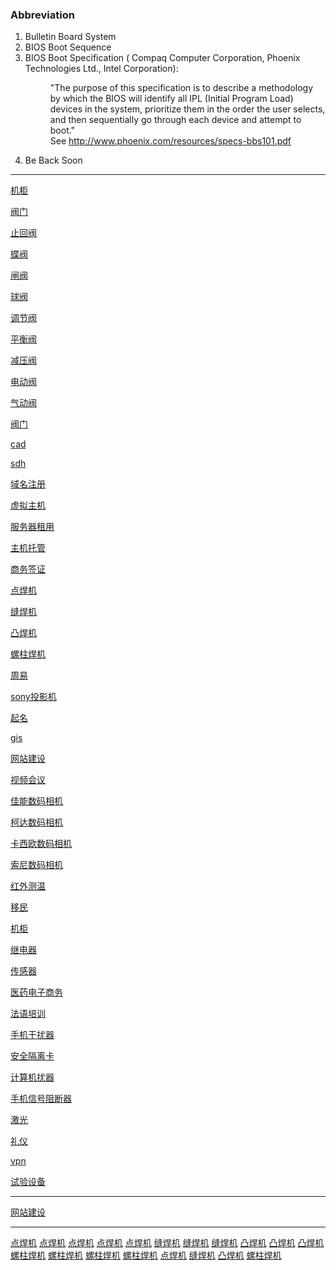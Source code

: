 ===Abbreviation===
#Bulletin Board System
#BIOS Boot Sequence
#BIOS Boot Specification ( Compaq Computer Corporation, Phoenix Technologies Ltd., Intel Corporation):
#:"The purpose of this specification is to describe a methodology by which the BIOS will identify all IPL (Initial Program Load) devices in the system, prioritize them in the order the user selects, and then sequentially go through each device and attempt to boot."
#:See http://www.phoenix.com/resources/specs-bbs101.pdf
#Be Back Soon
----
[http://www.gotobiz.net &#26426;&#26588;]

[http://www.netnetn.net/index.htm &#38400;&#38376;]

[http://www.netnetn.net/zhihuifa.htm &#27490;&#22238;&#38400;]

[http://www.netnetn.net/diefa.htm &#34678;&#38400;]

[http://www.netnetn.net/zhafa.htm &#38392;&#38400;]

[http://www.netnetn.net/qiufa.htm &#29699;&#38400;]

[http://www.netnetn.net/tiaojiefa.htm &#35843;&#33410;&#38400;]

[http://www.netnetn.net/pinghengfa.htm &#24179;&#34913;&#38400;]

[http://www.netnetn.net/jianyafa.htm &#20943;&#21387;&#38400;]

[http://www.netnetn.net/diandongfa.htm &#30005;&#21160;&#38400;]

[http://www.netnetn.net/qidongfa.htm &#27668;&#21160;&#38400;]

[http://www.netnetn.net/sitemap.htm &#38400;&#38376;]

[http://www.bochao.com.cn/cad.htm cad]

[http://www.huahuan.com/cp/h9mox-155.htm sdh]

[http://www.1so.com.cn/yumingzhuce.asp &#22495;&#21517;&#27880;&#20876;]

[http://www.1so.com.cn/xunizhuji.asp &#34394;&#25311;&#20027;&#26426;]

[http://www.1so.com.cn/fwqzuyong.asp &#26381;&#21153;&#22120;&#31199;&#29992;]

[http://www.1so.com.cn/zhujituoguan.asp &#20027;&#26426;&#25176;&#31649;]

[http://www.aohua.com.cn/qianzheng.htm &#21830;&#21153;&#31614;&#35777;]

[http://www.1so.com.cn/dianhanji/index.htm &#28857;&#28938;&#26426;]

[http://www.1so.com.cn/fenghanji/index.htm &#32541;&#28938;&#26426;]

[http://www.1so.com.cn/tuhanji/index.htm &#20984;&#28938;&#26426;]

[http://www.1so.com.cn/luozhuhanji/index.htm &#34746;&#26609;&#28938;&#26426;]

[http://www.goodyour.com/books/ &#21608;&#26131;]

[http://www.1so.com.cn/sony/index.htm sony&#25237;&#24433;&#26426;]

[http://www.1so.com.cn/qiming/index.htm &#36215;&#21517;]

[http://www.antu.com.cn/fme_jjie.htm gis]

[http://www.1so.com.cn/jianshe.asp &#32593;&#31449;&#24314;&#35774;]

[http://www.cnvideomeeting.com &#35270;&#39057;&#20250;&#35758;]

[http://www.hit168.net/canon.htm &#20339;&#33021;&#25968;&#30721;&#30456;&#26426;]

[http://www.hit168.net/kodak.htm &#26607;&#36798;&#25968;&#30721;&#30456;&#26426;]

[http://www.hit168.net/casio.htm &#21345;&#35199;&#27431;&#25968;&#30721;&#30456;&#26426;]

[http://www.hit168.net/sony.htm &#32034;&#23612;&#25968;&#30721;&#30456;&#26426;]

[http://www.zytemp.com.cn/hwcw.htm &#32418;&#22806;&#27979;&#28201;]

[http://www.welltrend.com.cn/yiminnet/index.htm &#31227;&#27665;]

[http://www.1so.com.cn/jiguinet/index.htm &#26426;&#26588;]

[http://www.1so.com.cn/jdq/index.htm &#32487;&#30005;&#22120;]

[http://www.bjsailing.com.cn/changanqi.htm &#20256;&#24863;&#22120;]

[http://www.cmmdc.com.cn &#21307;&#33647;&#30005;&#23376;&#21830;&#21153;]

[http://www.bccec.com.cn &#27861;&#35821;&#22521;&#35757;]

[http://www.qs.com.cn/sjgrq.htm &#25163;&#26426;&#24178;&#25200;&#22120;]

[http://www.qs.com.cn/wlaqglk.htm &#23433;&#20840;&#38548;&#31163;&#21345;]

[http://www.qs.com.cn/jsjgrq.htm &#35745;&#31639;&#26426;&#25200;&#22120;]

[http://www.qs.com.cn/jsjgrq.htm &#25163;&#26426;&#20449;&#21495;&#38459;&#26029;&#22120;]

[http://www.hmlaser.com/laser.htm &#28608;&#20809;]

[http://www.1so.com.cn/liyi/index.htm &#31036;&#20202;]

[http://cn.safenet-inc.com vpn]

[http://www.1so.com.cn/shiyanshebei/index.htm &#35797;&#39564;&#35774;&#22791;]
----
[http://www.nebulax.net &#32593;&#31449;&#24314;&#35774;]
----

[http://www.netnetn.com &#28857;&#28938;&#26426;]
[http://www.netnetn.com/dhj1.htm &#28857;&#28938;&#26426;]
[http://www.netnetn.com/dhj2.htm &#28857;&#28938;&#26426;]
[http://www.netnetn.com/dhj3.htm &#28857;&#28938;&#26426;]
[http://www.netnetn.com/sitemap.htm &#28857;&#28938;&#26426;]
[http://www.netnetn.com/fhj.htm &#32541;&#28938;&#26426;]
[http://www.netnetn.com/fhj1.htm &#32541;&#28938;&#26426;] 
[http://www.netnetn.com/fhj2.htm &#32541;&#28938;&#26426;]
[http://www.netnetn.com/thj.htm &#20984;&#28938;&#26426;]
[http://www.netnetn.com/thj1.htm &#20984;&#28938;&#26426;]
[http://www.netnetn.com/thj2.htm &#20984;&#28938;&#26426;]
[http://www.netnetn.com/lzhj.htm &#34746;&#26609;&#28938;&#26426;]
[http://www.netnetn.com/lzhj1.htm &#34746;&#26609;&#28938;&#26426;]
[http://www.netnetn.com/lzhj2.htm &#34746;&#26609;&#28938;&#26426;]
[http://www.netnetn.com/lzhj3.htm &#34746;&#26609;&#28938;&#26426;] 
[http://www.1so.com.cn/dianhanji/index.htm &#28857;&#28938;&#26426;]
[http://www.1so.com.cn/fenghanji/index.htm &#32541;&#28938;&#26426;]
[http://www.1so.com.cn/tuhanji/index.htm &#20984;&#28938;&#26426;]
[http://www.1so.com.cn/luozhuhanji/index.htm &#34746;&#26609;&#28938;&#26426;]